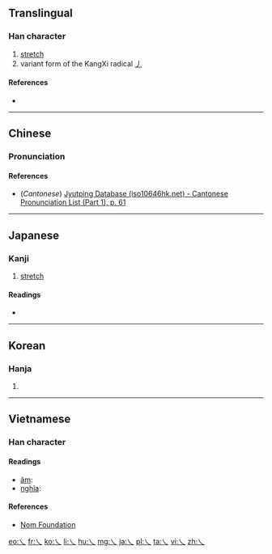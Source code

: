 {{also|乁|ㄟ|へ}}
==Translingual==

===Han character===
{{Han char|rn=4|rad=丿|as=00|sn=1|var=1|four=|canj=MO,XMO}}

# [[stretch]]
# variant form of the KangXi radical [[Index:Chinese radical/丿|丿]]

====References====
* {{Han ref|kx=0081.070|dkj=00107|dj=0164.080|hdz=10042.090|uh=4E40|ud=20032}}

----

==Chinese==
{{zh-forms}}

===Pronunciation===
{{zh-pron
|m=fú
|c=fat1
|mc=y
|oc=
|ma=
|cat=
}}

====References====
*(''Cantonese'') [http://www.iso10646hk.net/jp/document/download.jsp Jyutping Database (iso10646hk.net) - Cantonese Pronunciation List (Part 1), p. 61]

----

==Japanese==

===Kanji===
{{ja-kanji|grade=uc|rs=丿00}}

# [[stretch]]

====Readings====
* {{ja-readings|on=[[ふつ]] (futsu), [[ぶち]] (buchi)|kun=[[まがる]] (magaru)}}

----

==Korean==

===Hanja===
{{ko-hanja|hangeul=불|rv=bul|mr=pul|y=pwul}}

# {{defn|lang=ko|sort=丿00}}

----

==Vietnamese==

===Han character===
{{vi-hantu|rs=丿00}}

====Readings====
* [[音読|âm]]: {{l|vi|phật}}
* [[意義|nghĩa]]: {{l|vi|căng ra}}

====References====
*[http://nomfoundation.org/common/nom_details.php?codepoint=4e40 Nom Foundation]

[[eo:乀]]
[[fr:乀]]
[[ko:乀]]
[[li:乀]]
[[hu:乀]]
[[mg:乀]]
[[ja:乀]]
[[pl:乀]]
[[ta:乀]]
[[vi:乀]]
[[zh:乀]]